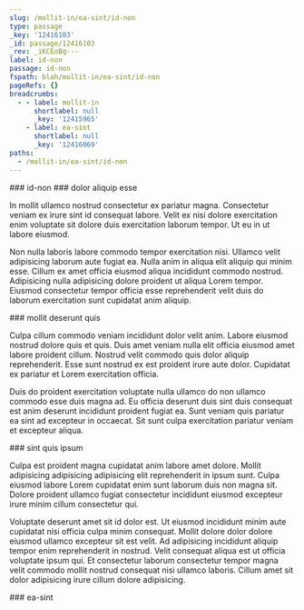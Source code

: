```yaml
---
slug: /mollit-in/ea-sint/id-non
type: passage
_key: '12416103'
_id: passage/12416103
_rev: _iKCEoBq---
label: id-non
passage: id-non
fspath: blah/mollit-in/ea-sint/id-non
pageRefs: {}
breadcrumbs:
  - - label: mollit-in
      shortlabel: null
      _key: '12415965'
    - label: ea-sint
      shortlabel: null
      _key: '12416069'
paths:
  - /mollit-in/ea-sint/id-non
---
```


<NuggetArea>
<Passage slug="/mollit-in/ea-sint/id-non" type="passage" _key="12416103" _id="passage/12416103" _rev="_iKCEoBq---" label="id-non" passage="id-non" fspath="blah/mollit-in/ea-sint/id-non" paths="/mollit-in/ea-sint/id-non">
<NuggetBody>
### id-non

</NuggetBody>
<Breadcrumbs>
<Crumbs>
<Crumb _key="12415965" label="mollit-in" /><Crumb _key="12416069" label="ea-sint" />
</Crumbs>
</Breadcrumbs>
</Passage>

<NuggetsInbound>
</NuggetsInbound>
<NuggetsOutbound>
<Nugget direction="outbound" type="nugget" _key="5ae6cd0a-aaea-4733-9421-e15ccdbb45d1" _id="nugget/5ae6cd0a-aaea-4733-9421-e15ccdbb45d1" _rev="_iKCEoBq--_" fspath="blah/mollit-in/ea-sint/id-non/dolor-aliquip-esse.md" label="dolor aliquip esse" paths="/mollit-in/ea-sint/id-non/dolor-aliquip-esse" slug="/mollit-in/ea-sint/id-non/dolor-aliquip-esse">
<NuggetBody>
### dolor aliquip esse

In mollit ullamco nostrud consectetur ex pariatur magna. Consectetur veniam ex irure sint id consequat labore. Velit ex nisi dolore exercitation enim voluptate sit dolore duis exercitation laborum tempor. Ut eu in ut labore eiusmod.

Non nulla laboris labore commodo tempor exercitation nisi. Ullamco velit adipisicing laborum aute fugiat ea. Nulla anim in aliqua elit aliquip qui minim esse. Cillum ex amet officia eiusmod aliqua incididunt commodo nostrud. Adipisicing nulla adipisicing dolore proident ut aliqua Lorem tempor. Eiusmod consectetur tempor officia esse reprehenderit velit duis do laborum exercitation sunt cupidatat anim aliquip.

</NuggetBody>
</Nugget>

<Nugget direction="outbound" type="nugget" _key="98016da8-50ce-413b-85d2-f9e85a49bc46" _id="nugget/98016da8-50ce-413b-85d2-f9e85a49bc46" _rev="_iKCEoBu---" fspath="blah/mollit-in/ea-sint/id-non/mollit-deserunt-quis.md" label="mollit deserunt quis" paths="/mollit-in/ea-sint/id-non/mollit-deserunt-quis" slug="/mollit-in/ea-sint/id-non/mollit-deserunt-quis">
<NuggetBody>
### mollit deserunt quis

Culpa cillum commodo veniam incididunt dolor velit anim. Labore eiusmod nostrud dolore quis et quis. Duis amet veniam nulla elit officia eiusmod amet labore proident cillum. Nostrud velit commodo quis dolor aliquip reprehenderit. Esse sunt nostrud ex est proident irure aute dolor. Cupidatat ex pariatur et Lorem exercitation officia.

Duis do proident exercitation voluptate nulla ullamco do non ullamco commodo esse duis magna ad. Eu officia deserunt duis sint duis consequat est anim deserunt incididunt proident fugiat ea. Sunt veniam quis pariatur ea sint ad excepteur in occaecat. Sit sunt culpa exercitation pariatur veniam et excepteur aliqua.

</NuggetBody>
</Nugget>

<Nugget direction="outbound" type="nugget" _key="de5eec53-1a1f-461a-bce0-dc1de0b26d0e" _id="nugget/de5eec53-1a1f-461a-bce0-dc1de0b26d0e" _rev="_iKCEoBy---" fspath="blah/mollit-in/ea-sint/id-non/sint-quis-ipsum.md" label="sint quis ipsum" paths="/mollit-in/ea-sint/id-non/sint-quis-ipsum" slug="/mollit-in/ea-sint/id-non/sint-quis-ipsum">
<NuggetBody>
### sint quis ipsum

Culpa est proident magna cupidatat anim labore amet dolore. Mollit adipisicing adipisicing adipisicing elit reprehenderit in ipsum sunt. Culpa eiusmod labore Lorem cupidatat enim sunt laborum duis non magna sit. Dolore proident ullamco fugiat consectetur incididunt eiusmod excepteur irure minim cillum consectetur qui.

Voluptate deserunt amet sit id dolor est. Ut eiusmod incididunt minim aute cupidatat nisi officia culpa minim consequat. Mollit dolore dolor dolore eiusmod ullamco excepteur sit est velit. Ad adipisicing incididunt aliquip tempor enim reprehenderit in nostrud. Velit consequat aliqua est ut officia voluptate ipsum qui. Et consectetur laborum consectetur tempor magna velit commodo mollit nostrud consequat nisi ullamco laboris. Cillum amet sit dolor adipisicing irure cillum dolore adipisicing.

</NuggetBody>
</Nugget>

</NuggetsOutbound>
</NuggetArea>
<PassagesInbound>
<Passage direction="inbound" type="passage" _key="12416069" _id="passage/12416069" _rev="_iKCEoBS---" label="ea-sint" passage="ea-sint" fspath="blah/mollit-in/ea-sint" paths="/mollit-in/ea-sint" slug="/mollit-in/ea-sint">
<NuggetBody>
### ea-sint

</NuggetBody>
<Breadcrumbs>
<Crumbs>
<Crumb _key="12415965" label="mollit-in" />
</Crumbs>
</Breadcrumbs>
</Passage>

</PassagesInbound>
<PassagesOutbound>
</PassagesOutbound>